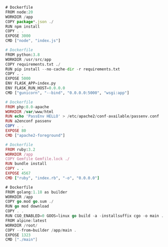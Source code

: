 <CodeGroup>

```js {{ title: "Node" }}
# Dockerfile
FROM node:20
WORKDIR /app
COPY package*.json ./
RUN npm install
COPY . .
EXPOSE 3000
CMD ["node", "index.js"]
```

```python {{ title: "Python" }}
# Dockerfile
FROM python:3.8
WORKDIR /usr/src/app
COPY requirements.txt ./
RUN pip install --no-cache-dir -r requirements.txt
COPY . .
EXPOSE 5000
ENV FLASK_APP=index.py
ENV FLASK_RUN_HOST=0.0.0.0
CMD ["gunicorn", "--bind", "0.0.0.0:5000", "wsgi:app"]
```

```php {{ title: "PHP" }}
# Dockerfile
FROM php:8.0-apache
WORKDIR /var/www/html
RUN echo 'PassEnv HELLO' > /etc/apache2/conf-available/passenv.conf
RUN a2enconf passenv
COPY . .
EXPOSE 80
CMD ["apache2-foreground"]
```

```ruby {{ title: "Ruby" }}
# Dockerfile
FROM ruby:3.2
WORKDIR /app
COPY Gemfile Gemfile.lock ./
RUN bundle install
COPY . .
EXPOSE 4567
CMD ["ruby", "index.rb", "-o", "0.0.0.0"]
```

```go {{ title: "Go" }}
# Dockerfile
FROM golang:1.18 as builder
WORKDIR /app
COPY go.mod go.sum ./
RUN go mod download
COPY . .
RUN CGO_ENABLED=0 GOOS=linux go build -a -installsuffix cgo -o main .
FROM alpine:latest
WORKDIR /root/
COPY --from=builder /app/main .
EXPOSE 1323
CMD ["./main"]
```

```rust {{ title: "Rust" }}
```

</CodeGroup>

